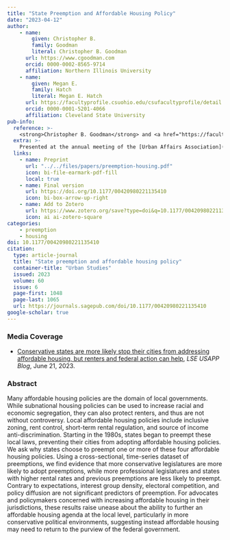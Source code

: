 ```yaml
---
title: "State Preemption and Affordable Housing Policy"
date: "2023-04-12"
author: 
    - name: 
        given: Christopher B.
        family: Goodman
        literal: Christopher B. Goodman
      url: https://www.cgoodman.com
      orcid: 0000-0002-8565-9714
      affiliation: Northern Illinois University
    - name: 
        given: Megan E.
        family: Hatch
        literal: Megan E. Hatch
      url: https://facultyprofile.csuohio.edu/csufacultyprofile/detail.cfm?FacultyID=m_e_hatch
      orcid: 0000-0001-5201-4066
      affiliation: Cleveland State University
pub-info:
  reference: >-
    <strong>Christopher B. Goodman</strong> and <a href="https://facultyprofile.csuohio.edu/csufacultyprofile/detail.cfm?FacultyID=m_e_hatch">Megan E. Hatch</a> (2023). “State Preemption and Affordable Housing Policy,” <em>Urban Studies</em>, 60 (6): 1048-1065, doi: <a href="https://doi.org/10.1177/00420980221135410" target="_blank" rel="noopener noreferrer"><code>10.1177/00420980221135410</code></a>
  extra: >-
    Presented at the annual meeting of the [Urban Affairs Association](https://slides.cgoodman.com/presentation/2022-uaa), Washington, DC, April 2022.
  links:
    - name: Preprint
      url: "../../files/papers/preemption-housing.pdf"
      icon: bi-file-earmark-pdf-fill
      local: true
    - name: Final version
      url: https://doi.org/10.1177/00420980221135410 
      icon: bi-box-arrow-up-right
    - name: Add to Zotero
      url: https://www.zotero.org/save?type=doi&q=10.1177/00420980221135410
      icon: ai ai-zotero-square
categories:
    - preemption
    - housing
doi: 10.1177/00420980221135410
citation:
  type: article-journal
  title: "State preemption and affordable housing policy"
  container-title: "Urban Studies"
  issued: 2023
  volume: 60
  issue: 6
  page-first: 1048
  page-last: 1065
  url: https://journals.sagepub.com/doi/10.1177/00420980221135410
google-scholar: true
---
```


### Media Coverage
- [Conservative states are more likely stop their cities from addressing affordable housing, but renters and federal action can help](https://blogs.lse.ac.uk/usappblog/2023/06/21/conservative-states-are-more-likely-stop-their-cities-from-addressing-affordable-housing-but-renters-and-federal-action-can-help/), *LSE USAPP Blog*, June 21, 2023.

### Abstract 
Many affordable housing policies are the domain of local governments. While subnational housing policies can be used to increase racial and economic segregation, they can also protect renters, and thus are not without controversy. Local affordable housing policies include inclusive zoning, rent control, short-term rental regulation, and source of income anti-discrimination. Starting in the 1980s, states began to preempt these local laws, preventing their cities from adopting affordable housing policies. We ask why states choose to preempt one or more of these four affordable housing policies. Using a cross-sectional, time-series dataset of preemptions, we find evidence that more conservative legislatures are more likely to adopt preemptions, while more professional legislatures and states with higher rental rates and previous preemptions are less likely to preempt. Contrary to expectations, interest group density, electoral competition, and policy diffusion are not significant predictors of preemption. For advocates and policymakers concerned with increasing affordable housing in their jurisdictions, these results raise unease about the ability to further an affordable housing agenda at the local level, particularly in more conservative political environments, suggesting instead affordable housing may need to return to the purview of the federal government.